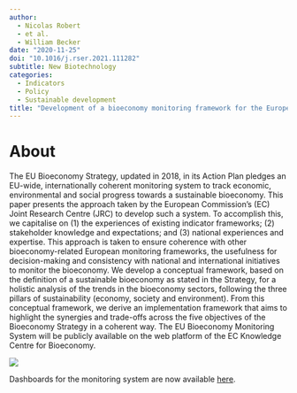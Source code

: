 ```yaml
---
author:
  - Nicolas Robert
  - et al.
  - William Becker
date: "2020-11-25"
doi: "10.1016/j.rser.2021.111282"
subtitle: New Biotechnology
categories:
  - Indicators
  - Policy
  - Sustainable development
title: "Development of a bioeconomy monitoring framework for the European Union: An integrative and collaborative approach"
---
```


# About

The EU Bioeconomy Strategy, updated in 2018, in its Action Plan pledges an EU-wide, internationally coherent monitoring system to track economic, environmental and social progress towards a sustainable bioeconomy. This paper presents the approach taken by the European Commission’s (EC) Joint Research Centre (JRC) to develop such a system. To accomplish this, we capitalise on (1) the experiences of existing indicator frameworks; (2) stakeholder knowledge and expectations; and (3) national experiences and expertise. This approach is taken to ensure coherence with other bioeconomy-related European monitoring frameworks, the usefulness for decision-making and consistency with national and international initiatives to monitor the bioeconomy. We develop a conceptual framework, based on the definition of a sustainable bioeconomy as stated in the Strategy, for a holistic analysis of the trends in the bioeconomy sectors, following the three pillars of sustainability (economy, society and environment). From this conceptual framework, we derive an implementation framework that aims to highlight the synergies and trade-offs across the five objectives of the Bioeconomy Strategy in a coherent way. The EU Bioeconomy Monitoring System will be publicly available on the web platform of the EC Knowledge Centre for Bioeconomy.

![](featured.jpg)

Dashboards for the monitoring system are now available [here](https://knowledge4policy.ec.europa.eu/visualisation/eu-bioeconomy-monitoring-system-dashboards_en).

